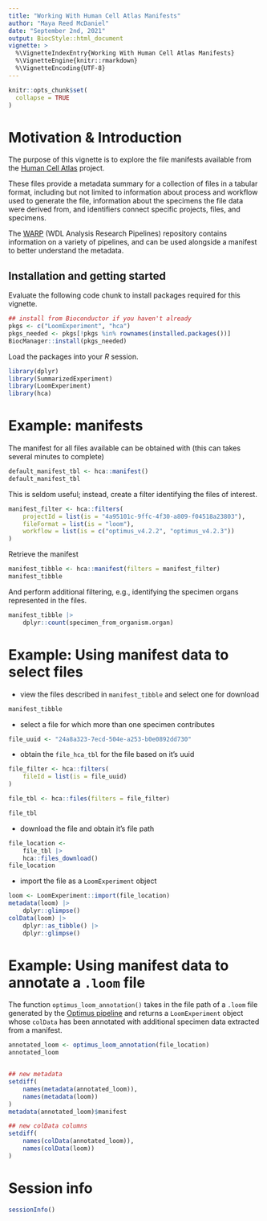 ```yaml
---
title: "Working With Human Cell Atlas Manifests"
author: "Maya Reed McDaniel"
date: "September 2nd, 2021"
output: BiocStyle::html_document
vignette: >
  %\VignetteIndexEntry{Working With Human Cell Atlas Manifests}
  %\VignetteEngine{knitr::rmarkdown}
  %\VignetteEncoding{UTF-8}
---
```


```r
knitr::opts_chunk$set(
  collapse = TRUE
)
```

# Motivation & Introduction

The purpose of this vignette is to explore the file manifests
available from the [Human Cell Atlas][] project.

These files provide a metadata summary for a collection of files in a
tabular format, including but not limited to information about process
and workflow used to generate the file, information about the
specimens the file data were derived from, and identifiers connect
specific projects, files, and specimens.

The [WARP][] (WDL Analysis Research Pipelines) repository contains
information on a variety of pipelines, and can be used alongside a
manifest to better understand the metadata.

[Human Cell Atlas]: https://data.humancellatlas.org/
[WARP]: https://broadinstitute.github.io/warp/docs/get-started

## Installation and getting started

Evaluate the following code chunk to install packages required for
this vignette.

```r
## install from Bioconductor if you haven't already
pkgs <- c("LoomExperiment", "hca")
pkgs_needed <- pkgs[!pkgs %in% rownames(installed.packages())]
BiocManager::install(pkgs_needed)
```

Load the packages into your _R_ session.

```r
library(dplyr)
library(SummarizedExperiment)
library(LoomExperiment)
library(hca)
```

# Example: manifests

The manifest for all files available can be obtained with (this can
takes several minutes to complete)

```r
default_manifest_tbl <- hca::manifest()
default_manifest_tbl
```

This is seldom useful; instead, create a filter identifying the files
of interest.

```r
manifest_filter <- hca::filters(
    projectId = list(is = "4a95101c-9ffc-4f30-a809-f04518a23803"),
    fileFormat = list(is = "loom"),
    workflow = list(is = c("optimus_v4.2.2", "optimus_v4.2.3"))
)
```

Retrieve the manifest

```r
manifest_tibble <- hca::manifest(filters = manifest_filter)
manifest_tibble
```

And perform additional filtering, e.g., identifying the specimen
organs represented in the files.

```r
manifest_tibble |>
    dplyr::count(specimen_from_organism.organ)
```

# Example: Using manifest data to select files

- view the files described in `manifest_tibble` and select one for download

```r
manifest_tibble
```

- select a file for which more than one specimen contributes

```r
file_uuid <- "24a8a323-7ecd-504e-a253-b0e0892dd730"
```

- obtain the `file_hca_tbl` for the file based on it's uuid

```r
file_filter <- hca::filters(
    fileId = list(is = file_uuid)
)

file_tbl <- hca::files(filters = file_filter)

file_tbl
```

- download the file and obtain it's file path

```r
file_location <-
    file_tbl |>
    hca::files_download()
file_location
```

- import the file as a `LoomExperiment` object

```r
loom <- LoomExperiment::import(file_location)
metadata(loom) |>
    dplyr::glimpse()
colData(loom) |>
    dplyr::as_tibble() |>
    dplyr::glimpse()
```

# Example: Using manifest data to annotate a `.loom` file

The function `optimus_loom_annotation()` takes in the file path of a
`.loom` file generated by the [Optimus pipeline][] and returns a
`LoomExperiment` object whose `colData` has been annotated with
additional specimen data extracted from a manifest.

[Optimus pipeline]: https://broadinstitute.github.io/warp/docs/Pipelines/Optimus_Pipeline/README

```r
annotated_loom <- optimus_loom_annotation(file_location)
annotated_loom


## new metadata
setdiff(
    names(metadata(annotated_loom)),
    names(metadata(loom))
)
metadata(annotated_loom)$manifest

## new colData columns
setdiff(
    names(colData(annotated_loom)),
    names(colData(loom))
)
```

# Session info

```r
sessionInfo()
```
